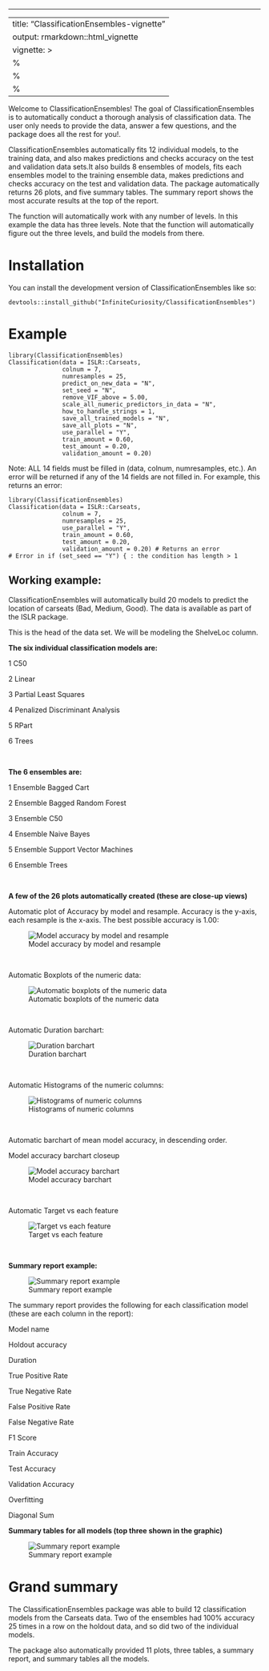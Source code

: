 ------------------------------------------------------------------------

---
title: "ClassificationEnsembles-vignette"
output: rmarkdown::html_vignette
vignette: >
  %\VignetteIndexEntry{ClassificationEnsembles-vignette}
  %\VignetteEngine{knitr::rmarkdown}
  %\VignetteEncoding{UTF-8}
---

Welcome to ClassificationEnsembles! The goal of ClassificationEnsembles is to automatically conduct a thorough analysis of classification data. The user only needs to provide the data, answer a few questions, and the package does all the rest for you!.

ClassificationEnsembles automatically fits 12 individual models, to the training data, and also makes predictions and checks accuracy on the test and validation data sets.It also builds 8 ensembles of models, fits each ensembles model to the training ensemble data, makes predictions and checks accuracy on the test and validation data. The package automatically returns 26 plots, and five summary tables. The summary report shows the most accurate results at the top of the report.

The function will automatically work with any number of levels. In this example the data has three levels. Note that the function will automatically figure out the three levels, and build the models from there.

# Installation

You can install the development version of ClassificationEnsembles like so:

```         
devtools::install_github("InfiniteCuriosity/ClassificationEnsembles")
```

# Example

```         
library(ClassificationEnsembles)
Classification(data = ISLR::Carseats,
               colnum = 7,
               numresamples = 25,
               predict_on_new_data = "N",
               set_seed = "N",
               remove_VIF_above = 5.00,
               scale_all_numeric_predictors_in_data = "N",
               how_to_handle_strings = 1,
               save_all_trained_models = "N",
               save_all_plots = "N",
               use_parallel = "Y",
               train_amount = 0.60,
               test_amount = 0.20,
               validation_amount = 0.20)
```

Note: ALL 14 fields must be filled in (data, colnum, numresamples, etc.). An error will be returned if any of the 14 fields are not filled in. For example, this returns an error:

```         
library(ClassificationEnsembles)
Classification(data = ISLR::Carseats,
               colnum = 7,
               numresamples = 25,
               use_parallel = "Y",
               train_amount = 0.60,
               test_amount = 0.20,
               validation_amount = 0.20) # Returns an error
# Error in if (set_seed == "Y") { : the condition has length > 1
```

## Working example:

ClassificationEnsembles will automatically build 20 models to predict the location of carseats (Bad, Medium, Good). The data is available as part of the ISLR package.

This is the head of the data set. We will be modeling the ShelveLoc column.

**The six individual classification models are:**

1 C50

2 Linear

3 Partial Least Squares

4 Penalized Discriminant Analysis

5 RPart

6 Trees

<br>

**The 6 ensembles are:**

1 Ensemble Bagged Cart

2 Ensemble Bagged Random Forest

3 Ensemble C50

4 Ensemble Naive Bayes

5 Ensemble Support Vector Machines

6 Ensemble Trees

<br>

**A few of the 26 plots automatically created (these are close-up views)**

Automatic plot of Accuracy by model and resample. Accuracy is the y-axis, each resample is the x-axis. The best possible accuracy is 1.00:

![Model accuracy by model and resample](Model_accuracy.jpeg)

<br>

Automatic Boxplots of the numeric data:

![Automatic boxplots of the numeric data](Boxplots.jpeg)

<br>

Automatic Duration barchart:

![Duration barchart](Duration_barchart.jpeg)

<br>

Automatic Histograms of the numeric columns:

![Histograms of numeric columns](Histograms_of_numeric_columns.jpeg)

<br>

Automatic barchart of mean model accuracy, in descending order.

Model accuracy barchart closeup

![Model accuracy barchart](Model_accuracy_barchart.jpeg)

<br>

Automatic Target vs each feature

![Target vs each feature](Target_vs_each_feature.jpeg)

<br>

**Summary report example:**

![Summary report example](Summary_report_example.jpeg)

The summary report provides the following for each classification model (these are each column in the report):

Model name

Holdout accuracy

Duration

True Positive Rate

True Negative Rate

False Positive Rate

False Negative Rate

F1 Score

Train Accuracy

Test Accuracy

Validation Accuracy

Overfitting

Diagonal Sum

**Summary tables for all models (top three shown in the graphic)**

![Summary report example](Summary_report_example.jpeg)

# Grand summary

The ClassificationEnsembles package was able to build 12 classification models from the Carseats data. Two of the ensembles had 100% accuracy 25 times in a row on the holdout data, and so did two of the individual models.

The package also automatically provided 11 plots, three tables, a summary report, and summary tables all the models.
